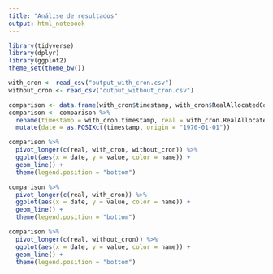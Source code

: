 ```yaml
---
title: "Análise de resultados"
output: html_notebook
---
```


```r
library(tidyverse)
library(dplyr)
library(ggplot2)
theme_set(theme_bw())
```

```r
with_cron <- read_csv("output_with_cron.csv")
without_cron <- read_csv("output_without_cron.csv")
```
```r
comparison <- data.frame(with_cron$timestamp, with_cron$RealAllocatedCores, with_cron$AllocatedCores, without_cron$AllocatedCores) 
comparison <- comparison %>% 
  rename(timestamp = with_cron.timestamp, real = with_cron.RealAllocatedCores, with_cron = with_cron.AllocatedCores, without_cron = without_cron.AllocatedCores) %>% 
  mutate(date = as.POSIXct(timestamp, origin = "1970-01-01"))
```

```r
comparison %>% 
  pivot_longer(c(real, with_cron, without_cron)) %>% 
  ggplot(aes(x = date, y = value, color = name)) +
  geom_line() +
  theme(legend.position = "bottom") 
```
```r
comparison %>% 
  pivot_longer(c(real, with_cron)) %>% 
  ggplot(aes(x = date, y = value, color = name)) +
  geom_line() +
  theme(legend.position = "bottom") 
```

```r
comparison %>% 
  pivot_longer(c(real, without_cron)) %>% 
  ggplot(aes(x = date, y = value, color = name)) +
  geom_line() +
  theme(legend.position = "bottom") 
```


